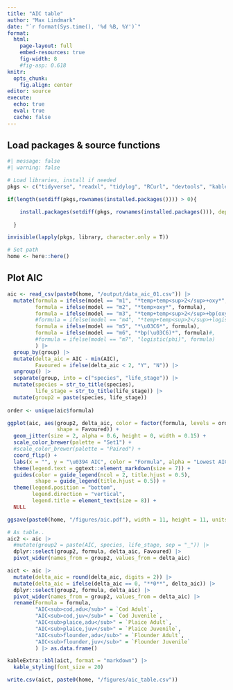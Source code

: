 ```yaml
---
title: "AIC table"
author: "Max Lindmark"
date: "`r format(Sys.time(), '%d %B, %Y')`"
format: 
  html:
    page-layout: full
    embed-resources: true
    fig-width: 8
    #fig-asp: 0.618
knitr: 
  opts_chunk:
    fig.align: center
editor: source
execute: 
  echo: true
  eval: true
  cache: false
---
```



## Load packages & source functions

```r
#| message: false
#| warning: false

# Load libraries, install if needed
pkgs <- c("tidyverse", "readxl", "tidylog", "RCurl", "devtools", "kableExtra", "here") 

if(length(setdiff(pkgs,rownames(installed.packages()))) > 0){

    install.packages(setdiff(pkgs, rownames(installed.packages())), dependencies = T)
  
  }

invisible(lapply(pkgs, library, character.only = T))

# Set path
home <- here::here()
```

## Plot AIC

```r
aic <- read_csv(paste0(home, "/output/data_aic_01.csv")) |> 
  mutate(formula = ifelse(model == "m1", "*temp+temp<sup>2</sup>+oxy*", NA),
         formula = ifelse(model == "m2", "*temp×oxy*", formula),
         formula = ifelse(model == "m3", "*temp+temp<sup>2</sup>+bp(oxy)*", formula),
         #formula = ifelse(model == "m4", "*temp+temp<sup>2</sup>+logistic(oxy)*", formula),
         formula = ifelse(model == "m5", "*\u03C6*", formula),
         formula = ifelse(model == "m6", "*bp(\u03C6)*", formula)#,
         #formula = ifelse(model == "m7", "logistic(phi)", formula)
         ) |> 
  group_by(group) |> 
  mutate(delta_aic = AIC - min(AIC),
         Favoured = ifelse(delta_aic < 2, "Y", "N")) |> 
  ungroup() |> 
  separate(group, into = c("species", "life_stage")) |> 
  mutate(species = str_to_title(species),
         life_stage = str_to_title(life_stage)) |> 
  mutate(group2 = paste(species, life_stage))
  
order <- unique(aic$formula)

ggplot(aic, aes(group2, delta_aic, color = factor(formula, levels = order),
                shape = Favoured)) +
  geom_jitter(size = 2, alpha = 0.6, height = 0, width = 0.15) + 
  scale_color_brewer(palette = "Set1") +
  #scale_color_brewer(palette = "Paired") +
  coord_flip() +
  labs(x = "", y = "\u0394 AIC", color = "Formula", alpha = "Lowest AIC") +
  theme(legend.text = ggtext::element_markdown(size = 7)) + 
  guides(color = guide_legend(ncol = 2, title.hjust = 0.5),
         shape = guide_legend(title.hjust = 0.5)) +
  theme(legend.position = "bottom",
        legend.direction = "vertical",
        legend.title = element_text(size = 8)) +
  NULL

ggsave(paste0(home, "/figures/aic.pdf"), width = 11, height = 11, units = "cm", device = cairo_pdf)

# As table..
aic2 <- aic |> 
  #mutate(group2 = paste(AIC, species, life_stage, sep = "_")) |> 
  dplyr::select(group2, formula, delta_aic, Favoured) |> 
  pivot_wider(names_from = group2, values_from = delta_aic)

aict <- aic |> 
  mutate(delta_aic = round(delta_aic, digits = 2)) |> 
  mutate(delta_aic = ifelse(delta_aic == 0, "**0**", delta_aic)) |> 
  dplyr::select(group2, formula, delta_aic) |> 
  pivot_wider(names_from = group2, values_from = delta_aic) |> 
  rename(Formula = formula, 
         "AIC<sub>cod,adu</sub>" = `Cod Adult`,
         "AIC<sub>cod,juv</sub>" = `Cod Juvenile`,
         "AIC<sub>plaice,adu</sub>" = `Plaice Adult`,
         "AIC<sub>plaice,juv</sub>" = `Plaice Juvenile`,
         "AIC<sub>flounder,adu</sub>" = `Flounder Adult`,
         "AIC<sub>flounder,juv</sub>" = `Flounder Juvenile`
         ) |> as.data.frame()

kableExtra::kbl(aict, format = "markdown") |>
  kable_styling(font_size = 20)

write.csv(aict, paste0(home, "/figures/aic_table.csv"))
```
